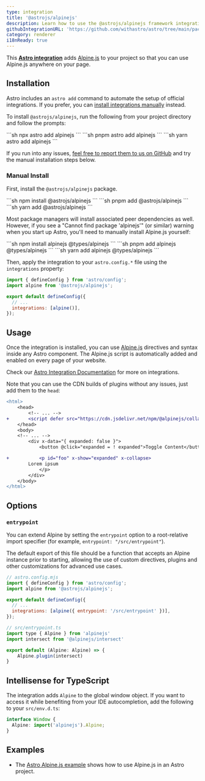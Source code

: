 ```yaml
---
type: integration
title: '@astrojs/alpinejs'
description: Learn how to use the @astrojs/alpinejs framework integration to extend component support in your Astro project.
githubIntegrationURL: 'https://github.com/withastro/astro/tree/main/packages/integrations/alpinejs/'
category: renderer
i18nReady: true
---
```


This **[Astro integration][astro-integration]** adds [Alpine.js](https://alpinejs.dev/) to your project so that you can use Alpine.js anywhere on your page.

## Installation

Astro includes an `astro add` command to automate the setup of official integrations. If you prefer, you can [install integrations manually](#manual-install) instead.

To install `@astrojs/alpinejs`, run the following from your project directory and follow the prompts:

<PackageManagerTabs>
  <Fragment slot="npm">
    ```sh
    npx astro add alpinejs
    ```
  </Fragment>
  <Fragment slot="pnpm">
    ```sh
    pnpm astro add alpinejs
    ```
  </Fragment>
  <Fragment slot="yarn">
    ```sh
    yarn astro add alpinejs
    ```
  </Fragment>
</PackageManagerTabs>

If you run into any issues, [feel free to report them to us on GitHub](https://github.com/withastro/astro/issues) and try the manual installation steps below.

### Manual Install

First, install the `@astrojs/alpinejs` package.

<PackageManagerTabs>
  <Fragment slot="npm">
    ```sh
    npm install @astrojs/alpinejs
    ```
  </Fragment>
  <Fragment slot="pnpm">
    ```sh
    pnpm add @astrojs/alpinejs
    ```
  </Fragment>
  <Fragment slot="yarn">
    ```sh
    yarn add @astrojs/alpinejs
    ```
  </Fragment>
</PackageManagerTabs>

Most package managers will install associated peer dependencies as well. However, if you see a "Cannot find package 'alpinejs'" (or similar) warning when you start up Astro, you'll need to manually install Alpine.js yourself:

<PackageManagerTabs>
  <Fragment slot="npm">
  ```sh
  npm install alpinejs @types/alpinejs
  ```
  </Fragment>
  <Fragment slot="pnpm">
  ```sh
  pnpm add alpinejs @types/alpinejs
  ```
  </Fragment>
  <Fragment slot="yarn">
  ```sh
  yarn add alpinejs @types/alpinejs
  ```
  </Fragment>
</PackageManagerTabs>

Then, apply the integration to your `astro.config.*` file using the `integrations` property:

```js ins="alpine()" title="astro.config.mjs" ins={2}
import { defineConfig } from 'astro/config';
import alpine from '@astrojs/alpinejs';

export default defineConfig({
  // ...
  integrations: [alpine()],
});
```

## Usage

Once the integration is installed, you can use [Alpine.js](https://alpinejs.dev/) directives and syntax inside any Astro component. The Alpine.js script is automatically added and enabled on every page of your website.

Check our [Astro Integration Documentation][astro-integration] for more on integrations.

Note that you can use the CDN builds of plugins without any issues, just add them to the `head`:

```diff lang="astro" title="src/pages/index.astro"
<html>
	<head>
		<!-- ... -->
+		<script defer src="https://cdn.jsdelivr.net/npm/@alpinejs/collapse@3.x.x/dist/cdn.min.js"></script>
	</head>
	<body>
    <!-- ... -->
		<div x-data="{ expanded: false }">
			<button @click="expanded = ! expanded">Toggle Content</button>

+			<p id="foo" x-show="expanded" x-collapse>
        Lorem ipsum
			</p>
		</div>
	</body>
</html>
```

## Options

### `entrypoint`

You can extend Alpine by setting the `entrypoint` option to a root-relative import specifier (for example, `entrypoint: "/src/entrypoint"`).

The default export of this file should be a function that accepts an Alpine instance prior to starting, allowing the use of custom directives, plugins and other customizations for advanced use cases.

```js
// astro.config.mjs
import { defineConfig } from 'astro/config';
import alpine from '@astrojs/alpinejs';

export default defineConfig({
  // ...
  integrations: [alpine({ entrypoint: '/src/entrypoint' })],
});
```

```js
// src/entrypoint.ts
import type { Alpine } from 'alpinejs'
import intersect from '@alpinejs/intersect'

export default (Alpine: Alpine) => {
    Alpine.plugin(intersect)
}
```

## Intellisense for TypeScript

The integration adds `Alpine` to the global window object. If you want to access it while benefiting from your IDE autocompletion, add the following to your `src/env.d.ts`:

```ts title="src/env.d.ts"
interface Window {
  Alpine: import('alpinejs').Alpine;
}
```

## Examples

* The [Astro Alpine.js example](https://github.com/withastro/astro/tree/latest/examples/framework-alpine) shows how to use Alpine.js in an Astro project.

[astro-integration]: /en/guides/integrations-guide/

[astro-ui-frameworks]: /en/core-concepts/framework-components/#using-framework-components
